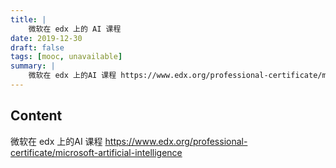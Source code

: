 ```yaml
---
title: |
    微软在 edx 上的 AI 课程
date: 2019-12-30
draft: false
tags: [mooc, unavailable]
summary: |
    微软在 edx 上的AI 课程 https://www.edx.org/professional-certificate/microsoft-artificial-intelligence
---
```


## Content

微软在 edx 上的AI 课程 https://www.edx.org/professional-certificate/microsoft-artificial-intelligence
